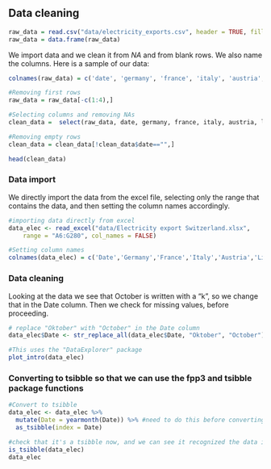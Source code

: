 
## Data cleaning

```r
raw_data = read.csv("data/electricity_exports.csv", header = TRUE, fill=TRUE, encoding = "UTF-8")
raw_data = data.frame(raw_data)

```


We import data and we clean it from <i>NA</i> and from blank rows. We also name the columns. Here is a sample of our data:
```r
colnames(raw_data) = c('date', 'germany', 'france', 'italy', 'austria', 'lichtenstein', 'total')

#Removing first rows
raw_data = raw_data[-c(1:4),] 

#Selecting columns and removing NAs
clean_data =  select(raw_data, date, germany, france, italy, austria, lichtenstein, total) %>% drop_na() 

#Removing empty rows
clean_data = clean_data[!clean_data$date=="",]

head(clean_data)
```

### Data import 

We directly import the data from the excel file, selecting only the range that contains the data, and then setting the column names accordingly. 

```r
#importing data directly from excel
data_elec <- read_excel("data/Electricity export Switzerland.xlsx", 
    range = "A6:G280", col_names = FALSE)

#Setting column names
colnames(data_elec) = c('Date','Germany','France','Italy','Austria','Lichtenstein','Total')
```

### Data cleaning

Looking at the data we see that October is written with a "k", so we change that in the Date column. Then we check for missing values, before proceeding. 

```r
# replace "Oktober" with "October" in the Date column
data_elec$Date <- str_replace_all(data_elec$Date, "Oktober", "October")

#This uses the "DataExplorer" package
plot_intro(data_elec)

```

### Converting to tsibble so that we can use the fpp3 and tsibble package functions

```r
#Convert to tsibble 
data_elec <- data_elec %>%
  mutate(Date = yearmonth(Date)) %>% #need to do this before converting to get proper format
  as_tsibble(index = Date)

#check that it's a tsibble now, and we can see it recognized the data is monthly because of the [1M] 
is_tsibble(data_elec)
data_elec
```

